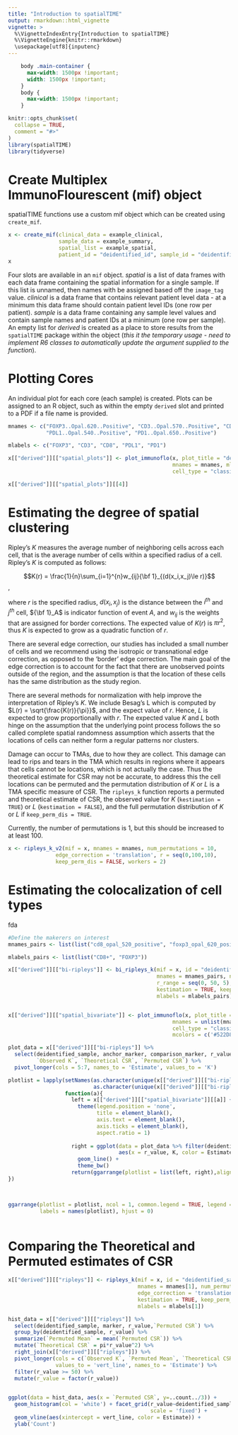 ```yaml
---
title: "Introduction to spatialTIME"
output: rmarkdown::html_vignette
vignette: >
  %\VignetteIndexEntry{Introduction to spatialTIME}
  %\VignetteEngine{knitr::rmarkdown}
  \usepackage[utf8]{inputenc}
---
```


```css
    body .main-container {
      max-width: 1500px !important;
      width: 1500px !important;
    }
    body {
      max-width: 1500px !important;
    }
```

```r
knitr::opts_chunk$set(
  collapse = TRUE,
  comment = "#>"
)
library(spatialTIME)
library(tidyverse)
```

# Create Multiplex ImmunoFlourescent (mif) object 

spatialTIME functions use a custom mif object which can be created using `create_mif`. 

```r

x <- create_mif(clinical_data = example_clinical,
                sample_data = example_summary,
                spatial_list = example_spatial,
                patient_id = "deidentified_id", sample_id = "deidentified_sample")
x

```

Four slots are available in an `mif` object. 
*spatial* is a list of data frames with each data frame containing the spatial 
information for a single sample. 
If this list is unnamed, then names with be assigned based off the `image_tag` value.
*clinical* is a data frame that contains relevant patient level data - at a 
minimum this data frame should contain patient level IDs (one row per patient). 
*sample* is a data frame containing any sample level values and contain sample 
names and patient IDs at a minimum (one row per sample). 
An empty list for *derived* is created as a place to store results from the 
`spatialTIME` package within the object (*this it the temporary usage - need to implement R6 classes to automatically update the argument supplied to the function*).

# Plotting Cores

An individual plot for each core (each sample) is created. 
Plots can be assigned to an R object, such as within the empty `derived` 
slot and printed to a PDF if a file name is provided. 

```r
mnames <- c("FOXP3..Opal.620..Positive", "CD3..Opal.570..Positive", "CD8..Opal.520..Positive",
            "PDL1..Opal.540..Positive", "PD1..Opal.650..Positive")

mlabels <- c("FOXP3", "CD3", "CD8", "PDL1", "PD1")

x[["derived"]][["spatial_plots"]] <- plot_immunoflo(x, plot_title = "deidentified_sample", 
                                                    mnames = mnames, mlabels = mlabels, 
                                                    cell_type = "classifier_label")

x[["derived"]][["spatial_plots"]][[4]]
```

# Estimating the degree of spatial clustering

Ripley's $K$ measures the average number of neighboring cells across each cell, that is the average number of cells within a specified radius of a cell. Ripley's $K$ is computed as follows:

$$K(r) = \frac{1}{n}\sum_{i=1}^{n}w_{ij}{\bf 1}_{(d(x_i,x_j)\le r)}$$,

where $r$ is the specified radius, $d(x_i,x_j)$ is the distance between the $i^{th}$ and $j^{th}$ cell, ${\bf 1}_A$ is indicator function of event $A$, and $w_{ij}$ is the weights that are assigned for border corrections. The expected value of $K(r)$ is $\pi r^2$, thus $K$ is expected to grow as a quadratic function of $r$.

There are several edge correction, our studies has included a small number of cells and we recommend using the isotropic or transnational edge correction, as opposed to the 'border' edge correction. The main goal of the edge correction is to account for the fact that there are unobserved points outside of the region, and the assumption is that the location of these cells has the same distribution as the study region.

There are several methods for normalization with help improve the interpretation of Ripley's $K$. We include Besag's L which is computed by $L(r) = \sqrt{\frac{K(r)}{\pi}}$, and the expect value of $r$. Hence, $L$ is expected to grow proportionally with $r$. The expected value $K$ and $L$ both hinge on the assumption that the underlying point process follows the so called complete spatial randomness assumption which asserts that the locations of cells can neither form a regular patterns nor clusters.

Damage can occur to TMAs, due to how they are collect. This damage can lead to rips and tears in the TMA which results in regions where it appears that cells cannot be locations, which is not actually the case. Thus the theoretical estimate for CSR may not be accurate, to address this the cell locations can be permuted and the permutation distribution of $K$ or $L$ is a TMA specific measure of CSR. The `ripleys_k` function reports a permuted and theoretical estimate of CSR, the observed value for $K$ (` kestimation = TRUE`) or $L$ (`kestimation = FALSE`), and the full permutation distribution of $K$ or $L$ if `keep_perm_dis = TRUE`.

Currently, the number of permutations is 1, but this should be increased to at least 100.

```r

x <- ripleys_k_v2(mif = x, mnames = mnames, num_permutations = 10,
               edge_correction = 'translation', r = seq(0,100,10),
               keep_perm_dis = FALSE, workers = 2)

```

# Estimating the colocalization of cell types

fda
```r
#Define the makerers on interest
mnames_pairs <- list(list("cd8_opal_520_positive", "foxp3_opal_620_positive"))

mlabels_pairs <- list(list("CD8+", "FOXP3"))

x[["derived"]][["bi-ripleys"]] <- bi_ripleys_k(mif = x, id = "deidentified_sample", 
                                               mnames = mnames_pairs, num_permutations = 1,
                                               r_range = seq(0, 50, 5), edge_correction = "translation", 
                                               kestimation = TRUE, keep_perm_dis = FALSE,
                                               mlabels = mlabels_pairs)


x[["derived"]][["spatial_bivariate"]] <- plot_immunoflo(x, plot_title = "deidentified_sample", 
                                                    mnames = unlist(mnames_pairs[[1]]), mlabels = unlist(mlabels_pairs[[1]]), 
                                                    cell_type = "classifier_label", 
                                                    mcolors = c('#522D80','#F56600'))

plot_data = x[["derived"]][["bi-ripleys"]] %>% 
  select(deidentified_sample, anchor_marker, comparison_marker, r_value,
         `Observed K`, `Theoretical CSR`, `Permuted CSR`) %>%
  pivot_longer(cols = 5:7, names_to = 'Estimate', values_to = 'K')

plotlist = lapply(setNames(as.character(unique(x[["derived"]][["bi-ripleys"]]$deidentified_sample)),
                           as.character(unique(x[["derived"]][["bi-ripleys"]]$deidentified_sample))),
                  function(a){
                    left = x[["derived"]][["spatial_bivariate"]][[a]] + 
                      theme(legend.position = 'none',
                            title = element_blank(),
                            axis.text = element_blank(),
                            axis.ticks = element_blank(),
                            aspect.ratio = 1)
                    
                    right = ggplot(data = plot_data %>% filter(deidentified_sample == a), 
                                   aes(x = r_value, K, color = Estimate)) + 
                      geom_line() + 
                      theme_bw()
                    return(ggarrange(plotlist = list(left, right),align = 'h'))
})


  
ggarrange(plotlist = plotlist, ncol = 1, common.legend = TRUE, legend = 'bottom',
          labels = names(plotlist), hjust = 0)
  

```

# Comparing the Theoretical and Permuted estimates of CSR

```r

x[["derived"]][["ripleys"]] <- ripleys_k(mif = x, id = "deidentified_sample", 
                                         mnames = mnames[1], num_permutations = 1,
                                         edge_correction = 'translation', r = seq(0,100,10),
                                         kestimation = TRUE, keep_perm_dis = TRUE, 
                                         mlabels = mlabels[1])

hist_data = x[["derived"]][["ripleys"]] %>% 
  select(deidentified_sample, marker, r_value,`Permuted CSR`) %>%
  group_by(deidentified_sample, r_value) %>% 
  summarize(`Permuted Mean` = mean(`Permuted CSR`)) %>%
  mutate(`Theoretical CSR` = pi*r_value^2) %>%
  right_join(x[["derived"]][["ripleys"]]) %>%
  pivot_longer(cols = c(`Observed K`, `Permuted Mean`, `Theoretical CSR`),
               values_to = 'vert_line', names_to = 'Estimate') %>%
  filter(r_value >= 50) %>%
  mutate(r_value = factor(r_value))
  

ggplot(data = hist_data, aes(x = `Permuted CSR`, y=..count../3)) + 
  geom_histogram(col = 'white') + facet_grid(r_value~deidentified_sample, 
                                             scale = 'fixed') + 
  geom_vline(aes(xintercept = vert_line, color = Estimate)) +
  ylab('Count')

```

